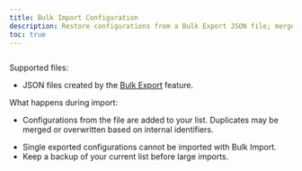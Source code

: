 ```yaml
---
title: Bulk Import Configuration
description: Restore configurations from a Bulk Export JSON file; merges into your existing list.
toc: true
---
```


<img
  class="d-block mb-4 img-fluid rounded-3"
  src="/docs/[[config:docs_version]]/assets/img/configuration-list-bulk-import.png"
  alt=""
/>

Supported files:

- JSON files created by the [Bulk Export]([[docsref:/config-list/bulk-export]]) feature.

What happens during import:

- Configurations from the file are added to your list. Duplicates may be merged or overwritten based on internal identifiers.

<Callout type="info">

- Single exported configurations cannot be imported with Bulk Import.
- Keep a backup of your current list before large imports.

</Callout>
